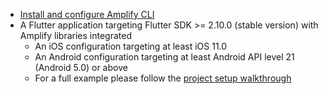 * [Install and configure Amplify CLI](https://docs.amplify.aws/cli/start/install)
* A Flutter application targeting Flutter SDK >= 2.10.0 (stable version) with Amplify libraries integrated
  * An iOS configuration targeting at least iOS 11.0
  * An Android configuration targeting at least Android API level 21 (Android 5.0) or above
  * For a full example please follow the [project setup walkthrough](/[platform]/prev/start/project-setup/create-application/)
